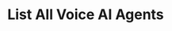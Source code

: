 ---
title: "List All Voice AI Agents"
sidebarTitle: "List Agents"
description: "Retrieve a list of all AI voice agents in your account"
openapi: "GET /agents"
icon: "list"
---
